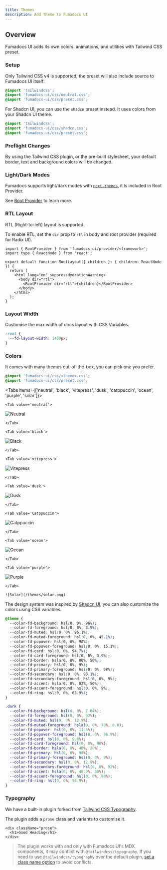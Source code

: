 ```yaml
---
title: Themes
description: Add Theme to Fumadocs UI
---
```



## Overview

Fumadocs UI adds its own colors, animations, and utilities with Tailwind CSS preset.

### Setup

Only Tailwind CSS v4 is supported, the preset will also include source to Fumadocs UI itself:

```css title="Tailwind CSS"
@import 'tailwindcss';
@import 'fumadocs-ui/css/neutral.css';
@import 'fumadocs-ui/css/preset.css';
```

For Shadcn UI, you can use the `shadcn` preset instead.
It uses colors from your Shadcn UI theme.

```css
@import 'tailwindcss';
@import 'fumadocs-ui/css/shadcn.css';
@import 'fumadocs-ui/css/preset.css';
```

### Preflight Changes

By using the Tailwind CSS plugin, or the pre-built stylesheet, your default border, text and background
colors will be changed.

### Light/Dark Modes

Fumadocs supports light/dark modes with [`next-themes`](https://github.com/pacocoursey/next-themes), it is included in Root Provider.

See [Root Provider](/docs/ui/layouts/root-provider#theme-provider) to learn more.

### RTL Layout

RTL (Right-to-left) layout is supported.

To enable RTL, set the `dir` prop to `rtl` in body and root provider (required for Radix UI).

```tsx
import { RootProvider } from 'fumadocs-ui/provider/<framework>';
import type { ReactNode } from 'react';

export default function RootLayout({ children }: { children: ReactNode }) {
  return (
    <html lang="en" suppressHydrationWarning>
      <body dir="rtl">
        <RootProvider dir="rtl">{children}</RootProvider>
      </body>
    </html>
  );
}
```

### Layout Width

Customise the max width of docs layout with CSS Variables.

```css
:root {
  --fd-layout-width: 1400px;
}
```

<WidthTrigger />

### Colors

It comes with many themes out-of-the-box, you can pick one you prefer.

```css
@import 'fumadocs-ui/css/<theme>.css';
@import 'fumadocs-ui/css/preset.css';
```

<Tabs items={['neutral', 'black', 'vitepress', 'dusk', 'catppuccin', 'ocean', 'purple', 'solar']}>

    <Tab value='neutral'>

![Neutral](/themes/neutral.png)

    </Tab>

    <Tab value='black'>

![Black](/themes/black.png)

    </Tab>

    <Tab value='vitepress'>

![Vitepress](/themes/vitepress.png)

    </Tab>

    <Tab value='dusk'>

![Dusk](/themes/dusk.png)

    </Tab>

    <Tab value='Catppuccin'>

![Catppuccin](/themes/catppuccin.png)

    </Tab>

    <Tab value='ocean'>

![Ocean](/themes/ocean.png)

    </Tab>

    <Tab value='purple'>

![Purple](/themes/purple.png)

    </Tab>

  <Tab value='solar'>

    ![Solar](/themes/solar.png)

  </Tab>

</Tabs>

The design system was inspired by [Shadcn UI](https://ui.shadcn.com), you can also customize the colors using CSS variables.

```css title="global.css"
@theme {
  --color-fd-background: hsl(0, 0%, 96%);
  --color-fd-foreground: hsl(0, 0%, 3.9%);
  --color-fd-muted: hsl(0, 0%, 96.1%);
  --color-fd-muted-foreground: hsl(0, 0%, 45.1%);
  --color-fd-popover: hsl(0, 0%, 98%);
  --color-fd-popover-foreground: hsl(0, 0%, 15.1%);
  --color-fd-card: hsl(0, 0%, 94.7%);
  --color-fd-card-foreground: hsl(0, 0%, 3.9%);
  --color-fd-border: hsla(0, 0%, 80%, 50%);
  --color-fd-primary: hsl(0, 0%, 9%);
  --color-fd-primary-foreground: hsl(0, 0%, 98%);
  --color-fd-secondary: hsl(0, 0%, 93.1%);
  --color-fd-secondary-foreground: hsl(0, 0%, 9%);
  --color-fd-accent: hsla(0, 0%, 82%, 50%);
  --color-fd-accent-foreground: hsl(0, 0%, 9%);
  --color-fd-ring: hsl(0, 0%, 63.9%);
}

.dark {
  --color-fd-background: hsl(0, 0%, 7.04%);
  --color-fd-foreground: hsl(0, 0%, 92%);
  --color-fd-muted: hsl(0, 0%, 12.9%);
  --color-fd-muted-foreground: hsla(0, 0%, 70%, 0.8);
  --color-fd-popover: hsl(0, 0%, 11.6%);
  --color-fd-popover-foreground: hsl(0, 0%, 86.9%);
  --color-fd-card: hsl(0, 0%, 9.8%);
  --color-fd-card-foreground: hsl(0, 0%, 98%);
  --color-fd-border: hsla(0, 0%, 40%, 20%);
  --color-fd-primary: hsl(0, 0%, 98%);
  --color-fd-primary-foreground: hsl(0, 0%, 9%);
  --color-fd-secondary: hsl(0, 0%, 12.9%);
  --color-fd-secondary-foreground: hsl(0, 0%, 92%);
  --color-fd-accent: hsla(0, 0%, 40.9%, 30%);
  --color-fd-accent-foreground: hsl(0, 0%, 90%);
  --color-fd-ring: hsl(0, 0%, 54.9%);
}
```

### Typography

We have a built-in plugin forked from [Tailwind CSS Typography](https://tailwindcss.com/docs/typography-plugin).

The plugin adds a `prose` class and variants to customise it.

```tsx
<div className="prose">
  <h1>Good Heading</h1>
</div>
```

> The plugin works with and only with Fumadocs UI's MDX components, it may conflict with `@tailwindcss/typography`.
> If you need to use `@tailwindcss/typography` over the default plugin, [set a class name option](https://github.com/tailwindlabs/tailwindcss-typography/blob/main/README.md#changing-the-default-class-name) to avoid conflicts.
